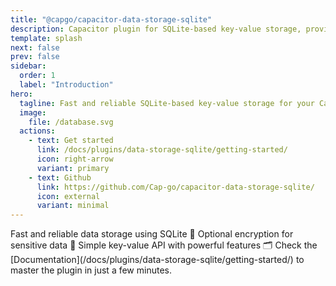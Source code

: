 ```yaml
---
title: "@capgo/capacitor-data-storage-sqlite"
description: Capacitor plugin for SQLite-based key-value storage, providing a fast and reliable data persistence solution.
template: splash
next: false
prev: false
sidebar:
  order: 1
  label: "Introduction"
hero:
  tagline: Fast and reliable SQLite-based key-value storage for your Capacitor apps with encryption support.
  image:
    file: /database.svg
  actions:
    - text: Get started
      link: /docs/plugins/data-storage-sqlite/getting-started/
      icon: right-arrow
      variant: primary
    - text: Github
      link: https://github.com/Cap-go/capacitor-data-storage-sqlite/
      icon: external
      variant: minimal
---
```



<CardGrid stagger>
  <Card title="SQLite powered" icon="rocket">
    Fast and reliable data storage using SQLite 💾
  </Card>
  <Card title="Encryption support" icon="setting">
    Optional encryption for sensitive data 🔐
  </Card>
  <Card title="Key-value simplicity" icon="star">
    Simple key-value API with powerful features 🗂️
  </Card>
  <Card title="Comprehensive Documentation" icon="open-book">
    Check the [Documentation](/docs/plugins/data-storage-sqlite/getting-started/) to master the plugin in just a few minutes.
  </Card>
</CardGrid>
